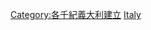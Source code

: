 {{EstcatCountry2ndMillennium|義大利|Italy}}
[[Category:各千紀義大利建立|Category:各千紀義大利建立]]
[[Category:2千紀歐洲建立|Italy]]
